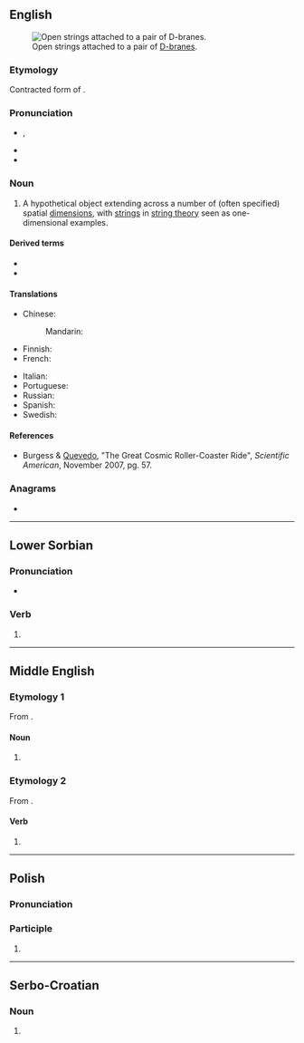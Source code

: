 {{also|Brane|bráně}}
==English==
{{wikipedia}}
{{rfi|en|create artwork}}

[[File:D3-brane et D2-brane.PNG|thumb|right|alt=A pair of surfaces joined by wavy line segments.|Open strings attached to a pair of [[w:D-brane|D-branes]].]]

===Etymology===
Contracted form of {{m|en|membrane}}.

===Pronunciation===
* {{enPR|brān}}, {{IPA|en|/bɹeɪn/}}
* {{homophones|en|brain}}
* {{rhymes|en|eɪn}}

===Noun===
{{en-noun}}

# {{lb|en|physics}} A hypothetical object extending across a number of (often specified) spatial [[dimension]]s, with [[strings]] in [[string theory]] seen as one-dimensional examples.

====Derived terms====
* {{l|en|black brane}}
* {{l|en|p-brane}}

====Translations====
{{trans-top|hypothetical object}}
* Chinese:
*: Mandarin: {{t+|cmn|膜|tr=mó}}
* Finnish: {{t|fi|braani}}
* French: {{t+|fr|brane|f}}
{{trans-mid}}
* Italian: {{t+|it|brana|f}}
* Portuguese: {{t|pt|brana|f}}
* Russian: {{t+|ru|брана|f|sc=Cyrl}}
* Spanish: {{t|es|brana|f}}
* Swedish: {{t+|sv|bran|n}}
{{trans-bottom}}

====References====
* Burgess & [[w:Fernando Quevedo|Quevedo]], "The Great Cosmic Roller-Coaster Ride", ''Scientific American'', November 2007, pg. 57.

===Anagrams===
* {{anagrams|en|a=abenr|Abner|Baren|Beran|Béarn|NBAer|Naber|baren|benar}}

----

==Lower Sorbian==

===Pronunciation===
* {{IPA|dsb|/ˈbranɛ/|[ˈbranə]}}

===Verb===
{{head|dsb|participle form}}

# {{inflection of|dsb|brany||nom//acc|s|n|;|nom//acc|p}}

----

==Middle English==

===Etymology 1===
From {{inh|enm|ang|bræġn}}.

====Noun====
{{head|enm|noun}}

# {{alternative form of|enm|brayn}}

===Etymology 2===
From {{m|enm|brayn|pos=noun}}.

====Verb====
{{head|enm|verb}}

# {{alternative form of|enm|braynen}}

----

==Polish==

===Pronunciation===
{{pl-p}}

===Participle===
{{head|pl|participle form}}

# {{inflection of|pl|brany||n|nom//acc//voc|s|;|nv|nom//acc//voc|p}}

----

==Serbo-Croatian==

===Noun===
{{head|sh|noun form}}

# {{inflection of|sh|brana||gen|s|;|nom//acc//voc|p}}
